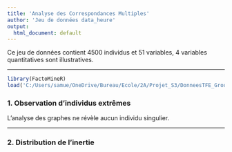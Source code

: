 ---
title: 'Analyse des Correspondances Multiples'
author: 'Jeu de données data_heure'
output:
  html_document: default
---
Ce jeu de données contient 4500 individus et 51 variables, 4 variables quantitatives sont illustratives.

- - -

```{r, echo = FALSE}
library(FactoMineR)
load('C:/Users/samue/OneDrive/Bureau/Ecole/2A/Projet_S3/DonneesTFE_Groupe2/Workspace.RData')
```
### 1. Observation d'individus extrêmes
L'analyse des graphes ne révèle aucun individu singulier.

- - -

### 2. Distribution de l'inertie
